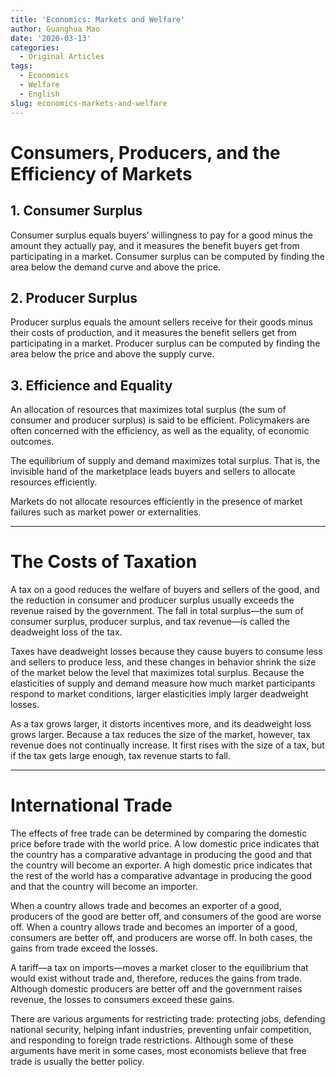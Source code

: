 ```yaml
---
title: 'Economics: Markets and Welfare'
author: Guanghua Mao
date: '2020-03-13'
categories:
  - Original Articles
tags:
  - Economics
  - Welfare
  - English
slug: economics-markets-and-welfare
---
```


# Consumers, Producers, and the Efficiency of Markets

## 1. Consumer Surplus

Consumer surplus equals buyers’ willingness to pay for a good minus the amount they actually pay, and it measures the benefit buyers get from participating in a market. Consumer surplus can be computed by finding the area below the demand curve and above the price.

## 2. Producer Surplus

Producer surplus equals the amount sellers receive for their goods minus their costs of production, and it measures the benefit sellers get from participating in a market. Producer surplus can be computed by finding the area below the price and above the supply curve.

## 3. Efficience and Equality

An allocation of resources that maximizes total surplus (the sum of consumer and producer surplus) is said to be efficient. Policymakers are often concerned with the efficiency, as well as the equality, of economic outcomes.  

The equilibrium of supply and demand maximizes total surplus. That is, the invisible hand of the marketplace leads buyers and sellers to allocate resources efficiently.

Markets do not allocate resources efficiently in the presence of market failures such as market power or externalities.

---

# The Costs of Taxation

A tax on a good reduces the welfare of buyers and sellers of the good, and the reduction in consumer and producer surplus usually exceeds the revenue raised by the government. The fall in total surplus—the sum of consumer surplus, producer surplus, and tax revenue—is called the deadweight loss of the tax.

Taxes have deadweight losses because they cause buyers to consume less and sellers to produce less, and these changes in behavior shrink the size of the market below the level that maximizes total surplus. Because the elasticities of supply and demand measure how much market participants respond to market conditions, larger elasticities imply larger deadweight losses.

As a tax grows larger, it distorts incentives more, and its deadweight loss grows larger. Because a tax reduces the size of the market, however, tax revenue does not continually increase. It first rises with the size of a tax, but if the tax gets large enough, tax revenue starts to fall.

---

# International Trade

The effects of free trade can be determined by comparing the domestic price before trade with the world price. A low domestic price indicates that the country has a comparative advantage in producing the good and that the country will become an exporter. A high domestic price indicates that the rest of the world has a comparative advantage in producing the good and that the country will become an importer.

When a country allows trade and becomes an exporter of a good, producers of the good are better off, and consumers of the good are worse off. When a country allows trade and becomes an importer of a good, consumers are better off, and producers are worse off. In both cases, the gains from trade exceed the losses.

A tariff—a tax on imports—moves a market closer to the equilibrium that would exist without trade and, therefore, reduces the gains from trade. Although domestic producers are better off and the government raises revenue, the losses to consumers exceed these gains.

There are various arguments for restricting trade: protecting jobs, defending national security, helping infant industries, preventing unfair competition, and responding to foreign trade restrictions. Although some of these arguments have merit in some cases, most economists believe that free trade is usually the better policy.












































